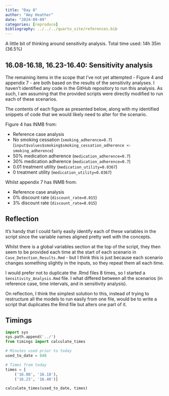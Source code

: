 ```yaml
---
title: "Day 8"
author: "Amy Heather"
date: "2024-09-09"
categories: [reproduce]
bibliography: ../../../quarto_site/references.bib
---
```


::: {.callout-note}

A little bit of thinking around sensitivity analysis. Total time used: 14h 35m (36.5%)

:::

## 16.08-16.18, 16.23-16.40: Sensitivity analysis

The remaining items in the scope that I've not yet attempted - Figure 4 and appendix 7 - are both based on the results of the sensitivity analyses. I haven't identified any code in the GitHub repository to run this analysis. As such, I am assuming that the provided scripts were directly modified to run each of these scenarios.

The contents of each figure as presented below, along with my identified snippets of code that we would likely need to alter for the scenario.

Figure 4 has INMB from:

* Reference case analysis
* No smoking cessation (`smoking_adherence=0.7`) (`input$values$smoking$smoking_cessation_adherence <- smoking_adherence`)
* 50% medication adherence (`medication_adherence=0.7`)
* 30% medication adherence (`medication_adherence=0.7`)
* 0.01 treatment utility (`medication_utility=0.0367`)
* 0 treatment utility (`medication_utility=0.0367`)

Whilst appendix 7 has INMB from:

* Reference case analysis
* 0% discount rate (`discount_rate=0.015`)
* 3% discount rate (`discount_rate=0.015`)

::: {.callout-tip}
## Reflection

It's handy that I could fairly easily identify each of these variables in the script since the variable names aligned pretty well with the concepts.

:::

Whilst there is a global variables section at the top of the script, they then seem to be provided each time at the start of each scenario in `Case_Detection_Results.Rmd` - but I think this is just because each scenario changes something slightly in the inputs, so they repeat them all each time.

I would prefer not to duplicate the .Rmd files 8 times, so I started a `Sensitivity_Analysis.Rmd` file. I what differed between all the scenarios (in reference case, time intervals, and in sensitivity analysis).

On reflection, I think the simplest solution to this, instead of trying to restructure all the models to run easily from one file, would be to write a script that duplicates the Rmd file but alters one part of it.

## Timings

```python
import sys
sys.path.append('../')
from timings import calculate_times

# Minutes used prior to today
used_to_date = 848

# Times from today
times = [
    ('16.08', '16.18'),
    ('16.23', '16.40')]

calculate_times(used_to_date, times)
```